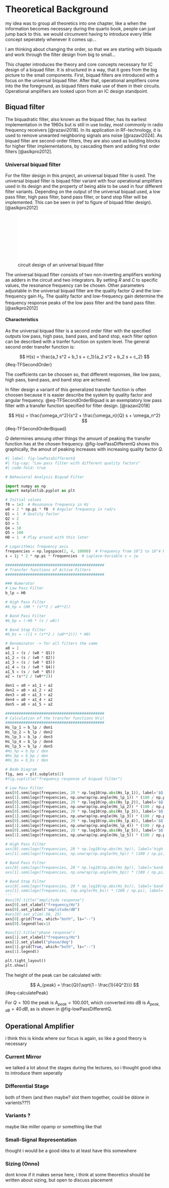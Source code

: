 # Theoretical Background

my idea was to group all theoretics into one chapter, like a when the information becomes necessary during the quarto book, people can just jump back to this. we would circumvent having to introduce every little concept seperately whenever it comes up...

:::{.callout-warning}
I am thinking about changing the order, so that we are starting with biquads and work through the filter design from big to small...
:::

This chapter introduces the theory and core concepts necessary for IC design of a biquad filter. It is structured in a way, that it goes from the big picture to the small components. First, biquad filters are introduced with a focus on the universal biquad filter. After that, operational amplifiers come into the the foreground, as biquad filters make use of them in their circuits. Operational amplifiers are looked upon from an IC design standpoint.

## Biquad filter

The biquadratic filter, also known as the biquad filter, has its earliest implementation in the 1960s but is still in use today, most commonly in radio frequency receivers [@razavi2018]. In its application in RF-technology, it is used to remove unwanted neighboring signals ans noise [@razavi2024]. As biquad filter are second-order filters, they are also used as building blocks for higher filter implementations, by cascading them and adding first order filters [@aslkpro2012].

### Universal biquad filter

For the filter design in this project, an universal biquad filter is used. The universal biquad filter is biquad filter variant with four operational amplifiers used in its design and the property of being able to be used in four different filter variants. Depending on the output of the universal biquad used, a low pass filter, high pass filter, band pass filter, or band stop filter will be implemented. This can be seen in (ref to figure of biquad fitler design). [@aslkpro2012]

![circuit design of an universal biquad filter](/images/sec_theorectical_background/biquad_circuit.pdf){#fig-BiquadCircuit width=100%}

The universal biquad filter consists of two non-inverting amplifiers working as adders in the circuit and two integrators. By setting $R$ and $C$ to specific values, the resonance frequency can be chosen. Other parameters adjustable in the universal biquad filter are the quality factor $Q$ and the low-frequency gain $H_0$. The quality factor and low-frequency gain determine the frequency response peaks of the low pass filter and the band pass filter. [@aslkpro2012]

#### Characteristics

As the universal biquad filter is a second order filter with the specified outputs low pass, high pass, band pass, and band stop, each filter option can be described with a tranfer function on system level. The general second order transfer function is:

$$
H(s) = \frac{a_1 s^2 + b_1 s + c_1}{a_2 s^2 + b_2 s + c_2}
$$ {#eq-TFSecondOrder}

The coeffcients can be choosen so, that different responses, like low pass, high pass, band pass, and band stop are achieved.

In filter design a variant of this generalized transfer function is often choosen because it is easier describe the system by quality factor and angular frequency. @eq-TFSecondOrderBiquad is an exemplatory low pass filter with a transfer function specified for filter design. [@razavi2018]

$$
H(s) = \frac{\omega_n^2}{s^2 + \frac{\omega_n}{Q} s + \omega_n^2}
$$ {#eq-TFSecondOrderBiquad}

$Q$ determines amoung other things the amount of peaking the transfer function has at the chosen frequency. @fig-lowPassDifferentQ shows this graphically, the amout of peaking increases with increasing quality factor $Q$.

```python
#| label: fig-lowPassDifferentQ
#| fig-cap: "Low pass filter with different quality factors"
#| code-fold: true

# Behavioral Analysis Biquad Filter

import numpy as np
import matplotlib.pyplot as plt

# Initial values
f0 = 1e3  # Resonance frequency in Hz
w0 = 2 * np.pi * f0  # Angular frequency in rad/s
Q1 = 1  # Quality factor
Q2 = 2
Q3 = 5
Q4 = 10
Q5 = 100
H0 = 1  # Play around with this later

# Logarithmic frequency axis
frequencies = np.logspace(2, 4, 10000)  # Frequency from 10^2 to 10^4 Hz
s = 1j * 2 * np.pi * frequencies  # Laplace-Variable s = jω

############################################
# Transfer functions of Active Filters
############################################

### Numerator
# Low Pass Filter
b_lp = H0

# High Pass Filter
#b_hp = (H0 * (s**2 / w0**2))

# Band Pass Filter
#b_bp = (-H0 * (s / w0))

# Band Stop Filter
#b_bs = -((1 + (s**2 / (w0**2))) * H0)

# Denominator -> for all filters the same
a0 = 1
a1_1 = (s / (w0 * Q1))
a1_2 = (s / (w0 * Q2))
a1_3 = (s / (w0 * Q3))
a1_4 = (s / (w0 * Q4))
a1_5 = (s / (w0 * Q5))
a2 = (s**2 / (w0**2))

den1 = a0 + a1_1 + a2
den2 = a0 + a1_2 + a2
den3 = a0 + a1_3 + a2
den4 = a0 + a1_4 + a2
den5 = a0 + a1_5 + a2

############################################
# Calculation of the transfer functions H(s)
############################################
Hs_lp_1 = b_lp / den1
Hs_lp_2 = b_lp / den2
Hs_lp_3 = b_lp / den3
Hs_lp_4 = b_lp / den4
Hs_lp_5 = b_lp / den5
#Hs_hp = b_hp / den
#Hs_bp = b_bp / den
#Hs_bs = b_bs / den

# Bode Diagram
fig, axs = plt.subplots(2)
#fig.suptitle("frequency response of biquad filter")

# Low Pass Filter
axs[0].semilogx(frequencies, 20 * np.log10(np.abs(Hs_lp_1)), label='$Q = 1$')
axs[1].semilogx(frequencies, np.unwrap(np.angle(Hs_lp_1)) * (180 / np.pi), label='$Q = 1$')
axs[0].semilogx(frequencies, 20 * np.log10(np.abs(Hs_lp_2)), label='$Q = 2$')
axs[1].semilogx(frequencies, np.unwrap(np.angle(Hs_lp_2)) * (180 / np.pi), label='$Q = 2$')
axs[0].semilogx(frequencies, 20 * np.log10(np.abs(Hs_lp_3)), label='$Q = 5$')
axs[1].semilogx(frequencies, np.unwrap(np.angle(Hs_lp_3)) * (180 / np.pi), label='$Q = 5$')
axs[0].semilogx(frequencies, 20 * np.log10(np.abs(Hs_lp_4)), label='$Q = 10$')
axs[1].semilogx(frequencies, np.unwrap(np.angle(Hs_lp_4)) * (180 / np.pi), label='$Q = 10$')
axs[0].semilogx(frequencies, 20 * np.log10(np.abs(Hs_lp_5)), label='$Q = 100$')
axs[1].semilogx(frequencies, np.unwrap(np.angle(Hs_lp_5)) * (180 / np.pi), label='$Q = 100$')
'''
# High Pass Filter
axs[0].semilogx(frequencies, 20 * np.log10(np.abs(Hs_hp)), label='high pass')
axs[1].semilogx(frequencies, np.unwrap(np.angle(Hs_hp)) * (180 / np.pi), label='high pass')

# Band Pass Filter
axs[0].semilogx(frequencies, 20 * np.log10(np.abs(Hs_bp)), label='band pass')
axs[1].semilogx(frequencies, np.unwrap(np.angle(Hs_bp)) * (180 / np.pi), label='band pass')

# Band Stop Filter
axs[0].semilogx(frequencies, 20 * np.log10(np.abs(Hs_bs)), label='band stop')
axs[1].semilogx(frequencies, (np.angle(Hs_bs)) * (180 / np.pi), label='band stop')
'''
#axs[0].title("amplitude response")
axs[0].set_xlabel("frequency/Hz")
axs[0].set_ylabel("amplitude/dB")
#axs[0].set_ylim(-50, 25)
axs[0].grid(True, which="both", ls="--")
axs[0].legend(loc=1)

#axs[1].title("phase response")
axs[1].set_xlabel("frequency/Hz")
axs[1].set_ylabel("phase/deg")
axs[1].grid(True, which="both", ls="--")
axs[1].legend()

plt.tight_layout()
plt.show()
```

The height of the peak can be calculated with:

$$
A_{peak} = \frac{Q}{\sqrt{1 - \frac{1}{4Q^2}}}
$$ {#eq-calculatePeak}

For $Q = 100$ the peak is $A_{peak} = 100.001$, which converted into dB is $A_{peak,dB} = 40\,dB$, as is shown in @fig-lowPassDifferentQ.

## Operational Amplifier

i think this is kinda where our focus is again, so like a good theory is necessary



### Current Mirror

we talked a lot about the stages during the lectures, so i thought good idea to introduce them seperatly 

### Differential Stage

both of them (and then maybe? slot them together, could be ddone in varients???)

### Variants ?

maybe like miller opamp or something like that

### Small-Signal Representation

thought i would be a good idea to at least have this somewhere

### Sizing (Onno)

dont know if it makes sense here, i think at some theoretics should be written about sizing, but open to discuss placement

